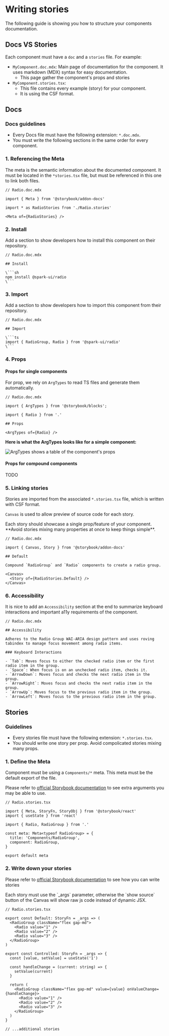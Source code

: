 

<Meta title="Developer/Contributing/Writing stories" />

# Writing stories

The following guide is showing you how to structure your components documentation.

## Docs VS Stories

Each component must have a `doc` and a `stories` file. For example:

- `MyComponent.doc.mdx`: Main page of documentation for the component. It uses markdown (MDX) syntax for easy documentation.
  - This page gather the component's props and stories
- `MyComponent.stories.tsx`:
  - This file contains every example (story) for your component.
  - It is using the CSF format.

## Docs

### Docs guidelines

- Every Docs file must have the following extension: `*.doc.mdx`.
- You must write the following sections in the same order for every component.

### 1. Referencing the Meta

The meta is the semantic information about the documented component.
It must be located in the `*stories.tsx` file, but must be referenced in this one to link both files.

```
// Radio.doc.mdx

import { Meta } from '@storybook/addon-docs'

import * as RadioStories from './Radio.stories'

<Meta of={RadioStories} />
```

### 2. Install

Add a section to show developers how to install this component on their repository.

````
// Radio.doc.mdx

## Install

\```sh
npm install @spark-ui/radio
\```
````

### 3. Import

Add a section to show developers how to import this component from their repository.

````
// Radio.doc.mdx

## Import

\```ts
import { RadioGroup, Radio } from '@spark-ui/radio'
\```
````

### 4. Props

#### Props for single components

For prop, we rely on `ArgTypes` to read TS files and generate them automatically.

```
// Radio.doc.mdx

import { ArgTypes } from '@storybook/blocks';

import { Radio } from '.'

## Props

<ArgTypes of={Radio} />
```

**Here is what the ArgTypes looks like for a simple component:**

<img width={800} src={ArgstableImg} alt="ArgTypes shows a table of the component's props" />

#### Props for compound components

TODO

### 5. Linking stories

Stories are imported from the associated `*.stories.tsx` file, which is written with CSF format.

`Canvas` is used to allow preview of source code for each story.

<Callout kind="warning">
  Each story should showcase a single prop/feature of your component. **Avoid stories mixing many
  properties at once to keep things simple**.
</Callout>

```
// Radio.doc.mdx

import { Canvas, Story } from '@storybook/addon-docs'

## Default

Compound `RadioGroup` and `Radio` components to create a radio group.

<Canvas>
  <Story of={RadioStories.Default} />
</Canvas>
```

### 6. Accessibility

It is nice to add an `Accessibility` section at the end to summarize keyboard interactions and important a11y requirements of the component.

```
// Radio.doc.mdx

## Accessibility

Adheres to the Radio Group WAI-ARIA design pattern and uses roving tabindex to manage focus movement among radio items.

### Keyboard Interactions

- `Tab`: Moves focus to either the checked radio item or the first radio item in the group.
- `Space`: When focus is on an unchecked radio item, checks it.
- `ArrowDown`: Moves focus and checks the next radio item in the group.
- `ArrowRight`: Moves focus and checks the next radio item in the group.
- `ArrowUp`: Moves focus to the previous radio item in the group.
- `ArrowLeft`: Moves focus to the previous radio item in the group.

```

## Stories

### Guidelines

- Every stories file must have the following extension: `*.stories.tsx`.
- You should write one story per prop. Avoid compolicated stories mixing many props.

### 1. Define the Meta

Component must be using a `Components/*` meta. This meta must be the default export of the file.

Please refer to [official Storybook documentation](https://storybook.js.org/docs/7.0/react/writing-stories/introduction#default-export) to see extra arguments you may be able to use.

```tsx
// Radio.stories.tsx

import { Meta, StoryFn, StoryObj } from '@storybook/react'
import { useState } from 'react'

import { Radio, RadioGroup } from '.'

const meta: Meta<typeof RadioGroup> = {
  title: 'Components/RadioGroup',
  component: RadioGroup,
}

export default meta
```

### 2. Write down your stories

Please refer to [official Storybook documentation](https://storybook.js.org/docs/7.0/react/writing-stories/introduction#defining-stories) to see how you can write stories

<Callout kind="warning">
  Each story must use the `_args` parameter, otherwise the `show source` button of the Canvas will
  show raw js code instead of dynamic JSX.
</Callout>

```tsx
// Radio.stories.tsx

export const Default: StoryFn = _args => (
  <RadioGroup className="flex gap-md">
    <Radio value="1" />
    <Radio value="2" />
    <Radio value="3" />
  </RadioGroup>
)

export const Controlled: StoryFn = _args => {
  const [value, setValue] = useState('1')

  const handleChange = (current: string) => {
    setValue(current)
  }

  return (
    <RadioGroup className="flex gap-md" value={value} onValueChange={handleChange}>
      <Radio value="1" />
      <Radio value="2" />
      <Radio value="3" />
    </RadioGroup>
  )
}

// ...additional stories
```
